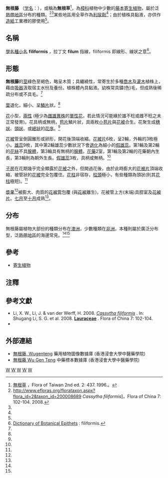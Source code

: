 {{Speciesbox
| taxon = Cassytha filiformis
| image =Cassytha filiformis flower.jpg
| caption = 無根藤
| parent_authority= [[Linnaeus|Linnaeus]]
| binomial_authority =  [[Linnaeus|Linnaeus]] 
}}

'''無根藤''' （[[学名|学名]]：{{lang|la|'''''Cassytha filiformis'''''}}），或稱為'''無根草'''<ref name="FT">[http://tai2.ntu.edu.tw/ebook/ebookpage.php?book=Fl.%20Taiwan%202nd%20edit.&volume=2&page=437 無根草] {{Wayback|url=http://tai2.ntu.edu.tw/ebook/ebookpage.php?book=Fl.%20Taiwan%202nd%20edit.&volume=2&page=437 |date=20160305033708 }}，Flora of Taiwan 2nd ed. 2: 437. 1996.。</ref>，為[[樟科|樟科]]植物中少數的[[藤本|藤本]][[寄生植物|寄生植物]]，屬於泛[[熱帶地區|熱帶地區]]分布的種類。<ref name="FOC">http://www.efloras.org/florataxon.aspx?flora_id=2&taxon_id=200008689 {{Wayback|url=http://www.efloras.org/florataxon.aspx?flora_id=2&taxon_id=200008689 |date=20160304133926 }} ''Cassytha filiformis'']，Flora of China 7: 102-104. 2008.</ref><ref name="FT" />某些地區用全草作為[[利尿劑|利尿劑]]<ref name="FOC" />；由於植株具黏液，亦供作[[造紙|造紙]]工業裡的膠使用<ref name="FOC" />。

==名稱==
[[學名_(植物)|學名]][[種小名|種小名]] '''filiformis''' ，拉丁文 '''filum''' 指線，filiformis 即線形、線狀之意<ref name="epithet">[http://www.winternet.com/~chuckg/dictionary/dictionary.86.html Dictionary of Botanical Epithets] {{Wayback|url=http://www.winternet.com/~chuckg/dictionary/dictionary.86.html |date=20200122154722 }}: filiformis.</ref>。

==形態==
'''無根藤'''的[[莖|莖]]綠色至褐色，略呈木質；具纏繞性，常寄生於多種[[喬木|喬木]]及[[灌木|灌木]]植株上，藉由[[吸器|吸器]]汲取宿主水份及養份。植株體內具黏液。幼株常具鏽(色)毛，但成熟後稀疏分布或不具毛。<ref name="FOC" />

[[葉|葉]]退化，細小、呈[[鱗片|鱗片]]狀。<ref name="FOC" />

[[花|花]]小型，[[兩性花|兩性]] (極少為[[雌雄異株|雌雄異株]]的[[單性花|單性花]]，若此情況可能緣於雄不稔或雌不稔之未正常發育)。花具柄或無柄，[[苞片|苞片]]鱗片狀，具兩枚[[小苞片|小苞片]]與[[花被|花被]]合生。花聚生成[[穗狀花序|穗狀]]、[[頭狀花序|頭狀]]、或[[總狀花序|總狀]]的[[花序|花序]]。<ref name="FOC" />

[[花被|花被]]管呈倒圓錐形或卵形，開花後頂端收縮。[[花被片|花被片]]6枚，呈2輪，外輪的3枚極小。[[雄蕊|雄蕊]]9枚，其中第2輪雄蕊少數狀況下會[[退化|退化]]為細小的[[假雄蕊|假雄蕊]]。第1輪及第2輪的[[花絲|花絲]]不具[[腺體|腺體]]，第3輪具有無柄的[[腺體|腺體]]。[[花藥|花藥]]2室，第1輪及第2輪的花藥朝內生長，第3輪則為朝外生長。[[假雄蕊|假雄蕊]]3枚，具柄或無柄。<ref name="FOC" />

[[子房|子房]]在花期幾乎完全顯露於[[花被|花被]]之外，但開過花後，由於此時膨大的[[花被片|花被片]]頂端收縮，被管狀的[[花被|花被]]完全包覆住。[[花柱|花柱]]非宿存，[[柱頭|柱頭]]極小，有些種類為頭狀(則其[[花柱|花柱]]極短)。<ref name="FOC" />

[[漿果|漿果]]<ref name="FT" />被膨大、肉質的[[花被|花被管]]包覆 (與[[花被|花被]]離生)，花被管上方(末端)具腔室及[[花被片|花被片]]。[[七月|七月]]至[[十月|十月]]成熟<ref name="FT" />。

==分布==
無根藤屬植物大部份的種類分布在[[澳洲|澳洲]]，少數種類在[[非洲|非洲]]，本種則屬於廣泛分布型，泛[[熱帶地區|熱帶地區]]的海邊常見。<ref name="FOC" /><ref name="FT" />

==參考==
* [[寄生植物|寄生植物]]

==注釋==
{{reflist}}

==參考文獻==
* Li, X. W., Li, J. & van der Werff, H. 2008. [http://www.efloras.org/florataxon.aspx?flora_id=2&taxon_id=200008689 ''Cassytha filiformis''] {{Wayback|url=http://www.efloras.org/florataxon.aspx?flora_id=2&taxon_id=200008689 |date=20160304133926 }}. In: Shugang Li, S. G. et al. 2008. [http://www.efloras.org/florataxon.aspx?flora_id=2&taxon_id=10479 '''Lauraceae'''] {{Wayback|url=http://www.efloras.org/florataxon.aspx?flora_id=2&taxon_id=10479 |date=20110919113150 }}. Flora of China 7: 102-104.
* {{TaiBNET| zh=无根草 | id=203587 | binomial=Cassytha filiformis | authority=L., 1753 | var= | accessdate=2013-01-24}}

==外部連結==
* [http://libproject.hkbu.edu.hk/was40/detail?lang=ch&channelid=1288&searchword=herb_id=D00870 無根藤, Wugenteng] {{Wayback|url=http://libproject.hkbu.edu.hk/was40/detail?lang=ch&channelid=1288&searchword=herb_id=D00870 |date=20190820183155 }} 藥用植物圖像數據庫 (香港浸會大學中醫藥學院) {{zh-hant}}{{en}}
* [http://libproject.hkbu.edu.hk/was40/detail?channelid=44273&searchword=herb_id=D00372 無根藤 Wu Gen Teng] {{Wayback|url=http://libproject.hkbu.edu.hk/was40/detail?channelid=44273&searchword=herb_id=D00372 |date=20160304102503 }} 中藥標本數據庫 (香港浸會大學中醫藥學院) {{zh-hant}}{{en}}

{{Taxonbar}}
[[Category:樟科|W]]
[[Category:无根藤属|W]]
[[Category:寄生植物|W]]
[[Category:中国植物|W]]
[[Category:台灣植物|W]]